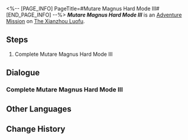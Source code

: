 <%-- [PAGE_INFO]
PageTitle=#Mutare Magnus Hard Mode III#
[END_PAGE_INFO] --%>
{{Stub|Dialogue.}}
{{Mission Infobox
|id            = 8025227
|title         = 
|image         = <!--Mission Mutare Magnus Hard Mode III.png-->
|type          = Adventure
|event_name    = 
|chapter       = 
|requirements  = {{subst:void|<!--Unknown: {"Type":"Manual"}-->}}
|summary       = <!--official mission summary from Fate's Atlas-->
|characters    = Trailblazer
|startLocation = [[The Xianzhou Luofu]] - [[Divination Commission]]
|world         = The Xianzhou Luofu
|area          = Divination Commission
|prev          = 
|next          = 
|rewards       = 
}}
'''''Mutare Magnus Hard Mode III''''' is an [[Adventure Mission]] on [[The Xianzhou Luofu]].

==Steps==
# Complete Mutare Magnus Hard Mode III

<!--
==Gameplay Notes==

--><!--
==Trial Character==

-->
==Dialogue==
{{Stub Dialogue}}

===Complete Mutare Magnus Hard Mode III===
{{Mission Description|type=adventure|location=Divination Commission|Complete Mutare Magnus Hard Mode III}}
{{Dialogue Start}}
:{{tx}}
{{Dialogue End}}

==Other Languages==
{{Other Languages
|en   = Mutare Magnus Hard Mode III
|zhs  = 「大衍万象」困难模式III
|zht  = 「大衍萬象」困難模式III
|ja   = 「大衍万象」難易度・困難III
|ko   = 「대연만상」 어려움 모드 III
|es   = Mutare Magnus: modo difícil&nbsp;III
|fr   = Mode difficile III de Mutare Magnus
|ru   = Всеобъемлющее предсказание - Сложный режим III
|th   = Mutare Magnus โหมดยาก III
|vi   = "Vạn Tượng Tối Thượng" Chế Độ Khó III
|de   = Allumfassende Weissagung – Schwerer Modus III
|id   = "Mutare Magnus" Mode Sulit III
|pt   = Mutare Magnus - Modo Difícil III
}}

==Change History==
{{Change History|2.5}}
